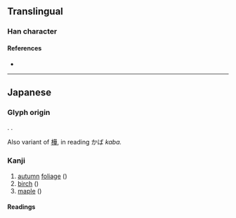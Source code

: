 {{also|槭|糀}}
{{character info/new}}
==Translingual==

===Han character===
{{Han char|rn=75|rad=木|as=07|sn=11|four=|canj=DTOP|ids=⿰木花}}

====References====
* {{Han ref|kx=0537.131|dkj=15065|dj=0924.180|hdz=21210.041|uh=691B|ud=26907}}

----

==Japanese==

===Glyph origin===
{{ja-etym-kokuji}}. {{Han compound|木|花}}.

Also variant of [[樺]], in reading かば ''kaba.''

===Kanji===
{{ja-kanji|grade=|rs=木07}}

# [[autumn]] [[foliage]] ({{ja-l|紅葉}})
# [[birch]] ({{ja-l|樺}})
# [[maple]] ({{ja-l|紅葉}})

====Readings====
{{ja-readings
|kun=かば-, もみじ-<もみぢ-
}}